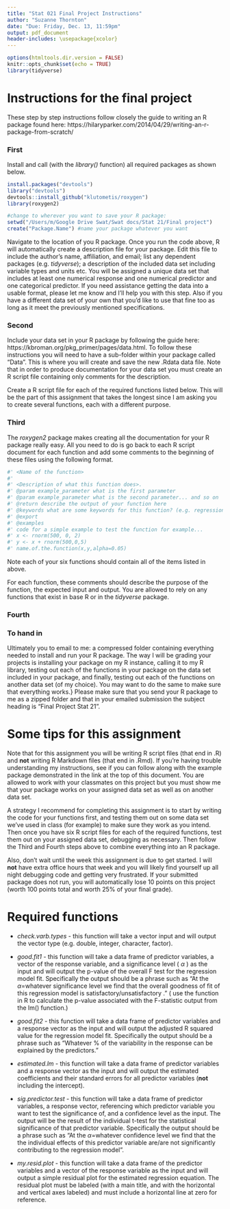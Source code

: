 ```yaml
---
title: "Stat 021 Final Project Instructions"
author: "Suzanne Thornton"
date: "Due: Friday, Dec. 13, 11:59pm"
output: pdf_document
header-includes: \usepackage{xcolor}
---
```


```r
options(htmltools.dir.version = FALSE)
knitr::opts_chunk$set(echo = TRUE)
library(tidyverse)
```


# Instructions for the final project

These step by step instructions follow closely the guide to writing an R package found here: https://hilaryparker.com/2014/04/29/writing-an-r-package-from-scratch/ 


### First 

Install and call (with the *library()* function) all required packages as shown below. 

```r
install.packages("devtools")
library("devtools")
devtools::install_github("klutometis/roxygen")
library(roxygen2)

#change to wherever you want to save your R package:
setwd("/Users/m/Google Drive Swat/Swat docs/Stat 21/Final project") 
create("Package.Name") #name your package whatever you want
```

Navigate to the location of you R package. Once you run the code above, R will automatically create a description file for your package. Edit this file to include the author's name, affiliation, and email; list any dependent packages (e.g. *tidyverse*); a description of the included data set including variable types and units etc. You will be assigned a unique data set that includes at least one numerical response and one numerical predictor and one categorical predictor. If you need assistance getting the data into a usable format, please let me know and I'll help you with this step. Also if you have a different data set of your own that you'd like to use that fine too as long as it meet the previously mentioned specifications.


### Second

Include your data set in your R package by following the guide here: https://kbroman.org/pkg_primer/pages/data.html. To follow these instructions you will need to have a sub-folder within your package called "Data". This is where you will create and save the new .Rdata data file. Note that in order to produce documentation for your data set you must create an R script file containing only comments for the description. 

Create a R script file for each of the required functions listed below. This will be the part of this assignment that takes the longest since I am asking you to create several functions, each with a different purpose.


### Third 

The *roxygen2* package makes creating all the documentation for your R package really easy. All you need to do is go back to each R script document for each function and add some comments to the beginning of these files using the following format. 

```r
#' <Name of the function>
#'
#' <Description of what this function does>.
#' @param example_parameter what is the first parameter
#' @param example_parameter what is the second parameter... and so on
#' @return describe the output of your function here 
#' @keywords what are some keywords for this function? (e.g. regression, linear model, etc)
#' @export
#' @examples
#' code for a simple example to test the function for example...
#' x <- rnorm(500, 0, 2)
#' y <- x + rnorm(500,0,5)
#' name.of.the.function(x,y,alpha=0.05)
```

Note each of your six functions should contain all of the items listed in above. 


For each function, these comments should describe the purpose of the function, the expected input and output. You are allowed to rely on any functions that exist in base R or in the *tidyverse* package. 


### Fourth 

\textcolor{red}{The way your project will be graded is by me making sure that it works on your data set and on another (arbitrary) data set that includes at least two numerical variables.} 


### To hand in

Ultimately you \textcolor{red}{have one item} to email to me: a compressed folder containing everything needed to install and run your R package. The way I will be grading your projects is installing your package on my R instance, calling it to my R library, testing out each of the functions in your package on the data set included in your package, and finally, testing out each of the functions on another data set (of my choice). You may want to do the same to make sure that everything works.} Please make sure that you send your R package to me as a zipped folder and that in your emailed submission the subject heading is "Final Project Stat 21". 




# Some tips for this assignment 

Note that for this assignment you will be writing R script files (that end in .R) and **not** writing R Markdown files (that end in .Rmd). If you're having trouble understanding my instructions, see if you can follow along with the example package demonstrated in the link at the top of this document. You are allowed to work with your classmates on this project but you must show me that your package works on your assigned data set as well as on another data set. 

A strategy I recommend for completing this assignment is to start by writing the code for your functions first, and testing them out on some data set we've used in class (for example) to make sure they work as you intend. Then once you have six R script files for each of the required functions, test them out on your assigned data set, debugging as necessary. Then follow the Third and Fourth steps above to combine everything into an R package. 

Also, don't wait until the week this assignment is due to get started. I will **not** have extra office hours that week and you will likely find yourself up all night debugging code and getting very frustrated. If your submitted package does not run, you will automatically lose 10 points on this project (worth 100 points total and worth 25% of your final grade). 


# Required functions

  - *check.varb.types* - this function will take a vector input and will output the vector type (e.g. double, integer, character, factor).

\textcolor{red}{In all of the subsequent functions you must check that the input consists of one data.frame and one numerical vector whose length matches the length of the columns in the data frame.}

  - *good.fit1* - this function will take a data frame of predictor variables, a vector of the response variable, and a significance level ( $\alpha$ ) as the input and will output the p-value of the overall F test for the regression model fit. Specifically the output should be a phrase such as "At the $\alpha=$whatever significance level we find that the overall goodness of fit of this regression model is satisfactory/unsatisfactory \textcolor{red}{with a p-value of whatever}." (\textcolor{red}{Hint:} use the \textcolor{red}{pf()} function in R to calculate the p-value associated with the F-statistic output from the lm() function.)
  
  - *good.fit2* - this function will take a data frame of predictor variables and a response vector as the input and will output the adjusted R squared value for the regression model fit. Specifically the output should be a phrase such as "Whatever % of the variability in the response can be explained by the predictors."
  
  - *estimated.lm* - this function will take a data frame of predictor variables and a response vector as the input and will output the estimated coefficients and their standard errors for all predictor variables (**not** including the intercept). 
  
  - *sig.predictor.test* - this function will take a data frame of predictor variables, a response vector, \textcolor{red}{an integer} referencing which \textcolor{red}{numerical} predictor variable you want to test the significance of, and a confidence level as the input. The output will be the result of the individual t-test for the statistical significance of that predictor variable. \textcolor{red}{(Note I am NOT asking you to produce the test results for a categorical variable.)} Specifically the output should be a phrase such as "At the $\alpha=$whatever confidence level we find that the the individual effects of this predictor variable are/are not significantly contributing to the regression model". 
  
  - *my.resid.plot* - this function will take a data frame of the predictor variables and a vector of the response variable as the input and will output a simple residual plot for the estimated regression equation. The residual plot must be labeled (with a main title, and with the horizontal and vertical axes labeled) and must include a horizontal line at zero for reference. 


